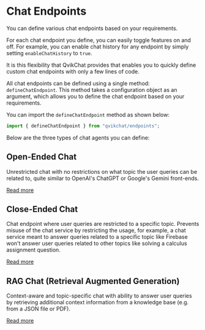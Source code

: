 # Chat Endpoints

You can define various chat endpoints based on your requirements.

For each chat endpoint you define, you can easily toggle features on and off. For example, you can enable chat history for any endpoint by simply setting `enableChatHistory` to `true`.

It is this flexibility that QvikChat provides that enables you to quickly define custom chat endpoints with only a few lines of code.

All chat endpoints can be defined using a single method: `defineChatEndpoint`. This method takes a configuration object as an argument, which allows you to define the chat endpoint based on your requirements.

You can import the `defineChatEndpoint` method as shown below:

```typescript copy
import { defineChatEndpoint } from "qvikchat/endpoints";
```

Below are the three types of chat agents you can define:

## Open-Ended Chat

Unrestricted chat with no restrictions on what topic the user queries can be related to, quite similar to OpenAI's ChatGPT or Google's Gemini front-ends.

[Read more](chat-endpoints/open-ended-chat)

## Close-Ended Chat

Chat endpoint where user queries are restricted to a specific topic. Prevents misuse of the chat service by restricting the usage, for example, a chat service meant to answer queries related to a specific topic like Firebase won't answer user queries related to other topics like solving a calculus assignment question.

[Read more](chat-endpoints/close-ended-chat)

## RAG Chat (Retrieval Augmented Generation)

Context-aware and topic-specific chat with ability to answer user queries by retrieving additional context information from a knowledge base (e.g. from a JSON file or PDF).

[Read more](chat-endpoints/rag-chat)
